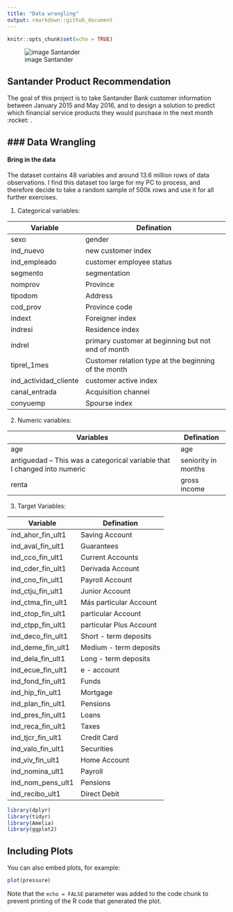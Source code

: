 ```yaml
---
title: "Data wrangling"
output: rmarkdown::github_document
---
```


```r
knitr::opts_chunk$set(echo = TRUE)
```

![image Santander](v2-c3f8056348b2ce53c9455da5936b0679_1200x500.jpg)

## Santander Product Recommendation

The goal of this project is to take Santander Bank customer information between January 2015 and May 2016, and to design a solution to predict which financial service products they would purchase in the next month :rocket: . 

### Data Wrangling
---------------------------------------
#### Bring in the data

The dataset contains 48 variables and around 13.6 million rows of data observations. I find this dataset too large for my PC to process, and therefore decide to take a random sample of 500k rows and use it for all further exercises.

1. Categorical variables:

| Variable               	|  Defination                                             	|
|------------------------	|---------------------------------------------------------	|
| sexo                   	|  gender                                                 	|
| ind_nuevo              	|  new customer index                                     	|
| ind_empleado           	|  customer employee status                               	|
| segmento               	|  segmentation                                           	|
| nomprov                	|  Province                                               	|
| tipodom                	|  Address                                                	|
| cod_prov               	|  Province code                                          	|
| indext                 	|  Foreigner index                                        	|
| indresi                	|  Residence index                                        	|
| indrel                 	|  primary customer at beginning but   not end of month   	|
| tiprel_1mes            	|  Customer relation type at the   beginning of the month 	|
| ind_actividad_cliente  	|  customer active index                                  	|
| canal_entrada          	|  Acquisition channel                                    	|
| conyuemp               	|  Spourse index                                          	|
2. Numeric variables:

| Variables                                                                   	|  Defination          	|
|-----------------------------------------------------------------------------	|----------------------	|
| age                                                                         	|  age                 	|
| antiguedad – This was a categorical variable   that I changed into numeric  	|  seniority in months 	|
| renta                                                                       	|  gross income        	|

3. Target Variables: 

| Variable           	|  Defination              	|
|--------------------	|--------------------------	|
| ind_ahor_fin_ult1  	|  Saving Account          	|
| ind_aval_fin_ult1  	|  Guarantees              	|
| ind_cco_fin_ult1   	|  Current Accounts        	|
| ind_cder_fin_ult1  	|  Derivada Account        	|
| ind_cno_fin_ult1   	|  Payroll Account         	|
| ind_ctju_fin_ult1  	|  Junior Account          	|
| ind_ctma_fin_ult1  	|  Más particular Account  	|
| ind_ctop_fin_ult1  	|  particular Account      	|
| ind_ctpp_fin_ult1  	|  particular Plus Account 	|
| ind_deco_fin_ult1  	|  Short - term deposits   	|
| ind_deme_fin_ult1  	|  Medium - term deposits  	|
| ind_dela_fin_ult1  	|  Long - term deposits    	|
| ind_ecue_fin_ult1  	|  e - account             	|
| ind_fond_fin_ult1  	|  Funds                   	|
| ind_hip_fin_ult1   	|  Mortgage                	|
| ind_plan_fin_ult1  	|  Pensions                	|
| ind_pres_fin_ult1  	|  Loans                   	|
| ind_reca_fin_ult1  	|  Taxes                   	|
| ind_tjcr_fin_ult1  	|  Credit Card             	|
| ind_valo_fin_ult1  	|  Securities              	|
| ind_viv_fin_ult1   	|  Home Account            	|
| ind_nomina_ult1    	|  Payroll                 	|
| ind_nom_pens_ult1  	|  Pensions                	|
| ind_recibo_ult1    	|  Direct Debit            	|

```r
library(dplyr)
library(tidyr)
library(Amelia)
library(ggplot2)

```

## Including Plots

You can also embed plots, for example:

```r
plot(pressure)
```

Note that the `echo = FALSE` parameter was added to the code chunk to prevent printing of the R code that generated the plot.
